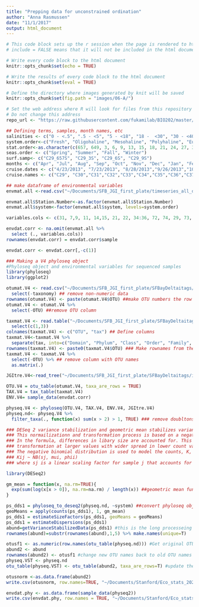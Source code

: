 ```yaml
---
title: "Prepping data for unconstrained ordination"
author: "Anna Rasmussen"
date: "11/1/2017"
output: html_document
---
```


```r
# This code block sets up the r session when the page is rendered to html
# include = FALSE means that it will not be included in the html document

# Write every code block to the html document 
knitr::opts_chunk$set(echo = TRUE)

# Write the results of every code block to the html document 
knitr::opts_chunk$set(eval = TRUE)

# Define the directory where images generated by knit will be saved
knitr::opts_chunk$set(fig.path = "images/06-A/")

# Set the web address where R will look for files from this repository
# Do not change this address
repo_url <- "https://raw.githubusercontent.com/fukamilab/BIO202/master/"
```


```r
## Defining terms, samples, month names, etc
salinities <- c("0 - <.5", ".5 - <5", "5 - <18", "18 -  <30", "30 - <40" )
system.order<-c("Fresh", "Oligohaline", "Mesohaline", "Polyhaline", "Euhaline")
stat.order<-as.character(c(657, 649, 3, 6, 9, 13, 15, 18, 21, 24, 27, 30, 34, 36))
seas.order <- c("Spring", "Summer", "Fall", "Winter")
surf.samp<- c("C29_657S", "C29_3S", "C29_6S", "C29_9S")
months <- c("Apr", "Jul", "Aug", "Sep", "Oct", "Nov", "Dec", "Jan", "Feb", "Mar")
cruise.dates <- c("4/23/2013", "7/23/2013", "8/28/2013","9/26/2013","10/24/2013","11/19/2013", "12/3/2013", "1/14/2014","2/11/2014","3/11/2014")
cruise.names <- c("C29", "C30","C31","C32","C33","C34","C35","C36","C37","C38")
```


```r
## make dataframe of environmental variables
envmat.all <-read.csv("~/Documents/SFB_JGI_first_plate/timeseries_all_data.csv", header=T, row.names = 1)

envmat.all$Station.Number<-as.factor(envmat.all$Station.Number)
envmat.all$system<-factor(envmat.all$system, levels=system.order)
```

```r
variables.cols <- c(31, 7,9, 11, 14,15, 21, 22, 34:36, 72, 74, 29, 73, 5, 32)

envdat.corr <- na.omit(envmat.all %>% 
  select (., variables.cols))
rownames(envdat.corr) = envdat.corr$sample

envdat.corr <- envdat.corr[,-c(1)]
```

```r
### Making a V4 phyloseq object
#Phyloseq object and environmental variables for sequenced samples
library(phyloseq)
library(ggplot2)

otumat.V4 <- read.csv("~/Documents/SFB_JGI_first_plate/SFBayDeltaitags/itags/16S-V4-ver2/2-1992333/otu.tsv", sep= "") %>% 
  select(-taxonomy) ## remove non-numeric data
rownames(otumat.V4) <- paste(otumat.V4$OTU) ##make OTU numbers the row names
otumat.V4 <- otumat.V4 %>% 
  select(-OTU) ##remove OTU column

taxmat.V4 <- read.table("~/Documents/SFB_JGI_first_plate/SFBayDeltaitags/itags/16S-V4-ver2/2-1992333/tax.tsv", sep= "") %>%
  select(c(1,3))
colnames(taxmat.V4) <- c("OTU", "tax") ## Define columns
taxmat.V4<-taxmat.V4 %>% 
  separate(tax, into=c("Domain", "Phylum", "Class", "Order", "Family", "Genus"), sep= ",") ## separate taxa names
rownames(taxmat.V4) <- paste0(taxmat.V4$OTU) ### Make rownames from the column "OTU"
taxmat.V4 <- taxmat.V4 %>% 
  select(-OTU) %>% ## remove column with OTU names
  as.matrix(.)

JGItre.V4<-read_tree("~/Documents/SFB_JGI_first_plate/SFBayDeltaitags/itags/16S-V4-ver2/2-1992333/otu.tre")

OTU.V4 = otu_table(otumat.V4, taxa_are_rows = TRUE)
TAX.V4 = tax_table(taxmat.V4)
ENV.V4= sample_data(envdat.corr)

physeq.V4 <- phyloseq(OTU.V4, TAX.V4, ENV.V4, JGItre.V4)
physeq.nd<- physeq.V4 %>% 
  filter_taxa(., function(x) sum(x > 2) > 1, TRUE) ### remove doubltons
```


```r
### DESeq 2 variance stabilization and geometric mean stabilizes variance from different library size.
### This normailizationn and transformation process is based on a negative binomial hierarchical model. 
### In the formula, differences in libary size are accounted for. This transformation is basically a log 
### transformation at larger values with wider spread in lower count values. See "Waste not want not: why rarefying ### microbiome data is inadmissable" paper by McMurdie and Holmes to get the following info in more detail:
### The negative binomial distribution is used to model the counts, K, for OTU i, in sample j according to:
### Kij ~ NB(sj, mui, phii)
### where sj is a linear scaling factor for sample j that accounts for its library size, mui is the mean proportion ### for OTU i, and phii is the dispersion parameter for OTU i. The variance is vi = sj*mui+phii*sj^2*mui^2 , with the ### NB distribution becoming Poisson when phi = 0

library(DESeq2)

gm_mean = function(x, na.rm=TRUE){
  exp(sum(log(x[x > 0]), na.rm=na.rm) / length(x)) ##geometric mean function
}

ps_dds1 = phyloseq_to_deseq2(physeq.nd, ~system) ##convert phyloseq object to deseq object, "treatments" are salinity level
geoMeans = apply(counts(ps_dds1), 1, gm_mean)
ps_dds1 = estimateSizeFactors(ps_dds1, geoMeans = geoMeans)
ps_dds1 = estimateDispersions(ps_dds1)
abund=getVarianceStabilizedData(ps_dds1) #this is the long processeing step, stabilizing the variance
rownames(abund)=substr(rownames(abund),1,5) %>% make.names(unique=T)

otusf1 <- as.numeric(row.names(otu_table(physeq.nd))) #Get original OTU names
abund2 <- abund
rownames(abund2) <- otusf1 #change new OTU names back to old OTU names so matches taxonomy and tree files
physeq.VST <- physeq.nd
otu_table(physeq.VST) <- otu_table(abund2, taxa_are_rows=T) #update the otu table of phyloseq object

```

```r
otusnorm <-as.data.frame(abund2)
write.csv(otusnorm, row.names=TRUE, "~/Documents/Stanford/Eco_stats_202/data/OTUsnormalized.csv")
```

```r
envdat.phy <- as.data.frame(sample_data(physeq2))
write.csv(envdat.phy, row.names = TRUE, "~/Documents/Stanford/Eco_stats_202/data/envdat_phy.csv")
```
